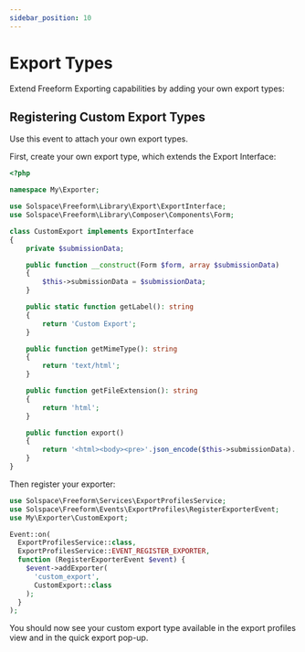 ```yaml
---
sidebar_position: 10
---
```


# Export Types

Extend Freeform Exporting capabilities by adding your own export types:

## Registering Custom Export Types

Use this event to attach your own export types.

First, create your own export type, which extends the Export Interface:

```php showLineNumbers
<?php

namespace My\Exporter;

use Solspace\Freeform\Library\Export\ExportInterface;
use Solspace\Freeform\Library\Composer\Components\Form;

class CustomExport implements ExportInterface
{
    private $submissionData;

    public function __construct(Form $form, array $submissionData)
    {
        $this->submissionData = $submissionData;
    }

    public static function getLabel(): string
    {
        return 'Custom Export';
    }

    public function getMimeType(): string
    {
        return 'text/html';
    }

    public function getFileExtension(): string
    {
        return 'html';
    }

    public function export()
    {
        return '<html><body><pre>'.json_encode($this->submissionData).'</pre></body></html>';
    }
}

```

Then register your exporter:

```php showLineNumbers
use Solspace\Freeform\Services\ExportProfilesService;
use Solspace\Freeform\Events\ExportProfiles\RegisterExporterEvent;
use My\Exporter\CustomExport;

Event::on(
  ExportProfilesService::class,
  ExportProfilesService::EVENT_REGISTER_EXPORTER,
  function (RegisterExporterEvent $event) {
    $event->addExporter(
      'custom_export',
      CustomExport::class
    );
  }
);
```

You should now see your custom export type available in the export profiles view and in the quick export pop-up.
